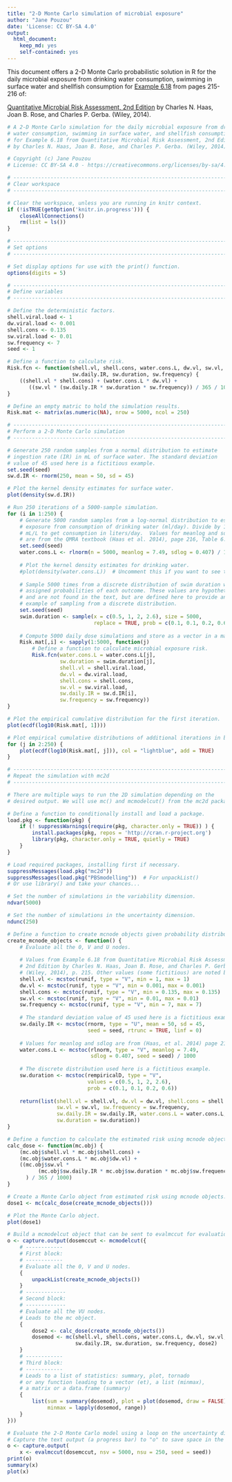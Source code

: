 ```yaml
---
title: "2-D Monte Carlo simulation of microbial exposure"
author: "Jane Pouzou"
date: 'License: CC BY-SA 4.0'
output:
  html_document:
    keep_md: yes
    self-contained: yes
---
```


This document offers a 2-D Monte Carlo probabilistic solution in R for the 
daily microbial exposure from drinking water consumption, swimming in surface 
water and shellfish consumption for [Example 6.18](images/ex0618.png) from 
pages 215-216 of:

[Quantitative Microbial Risk Assessment, 2nd Edition](http://www.wiley.com/WileyCDA/WileyTitle/productCd-1118145291,subjectCd-CH20.html) 
by Charles N. Haas, Joan B. Rose, and Charles P. Gerba. (Wiley, 2014).

```r
# A 2-D Monte Carlo simulation for the daily microbial exposure from drinking
# water consumption, swimming in surface water, and shellfish consumption
# for Example 6.18 from Quantitative Microbial Risk Assessment, 2nd Edition
# by Charles N. Haas, Joan B. Rose, and Charles P. Gerba. (Wiley, 2014).

# Copyright (c) Jane Pouzou
# License: CC BY-SA 4.0 - https://creativecommons.org/licenses/by-sa/4.0/

# ---------------------------------------------------------------------
# Clear workspace
# ---------------------------------------------------------------------

# Clear the workspace, unless you are running in knitr context.
if (!isTRUE(getOption('knitr.in.progress'))) {
    closeAllConnections()
    rm(list = ls())
}

# ---------------------------------------------------------------------
# Set options
# ---------------------------------------------------------------------

# Set display options for use with the print() function.
options(digits = 5)

# ---------------------------------------------------------------------
# Define variables
# ---------------------------------------------------------------------

# Define the deterministic factors.
shell.viral.load <- 1
dw.viral.load <- 0.001
shell.cons <- 0.135
sw.viral.load <- 0.01
sw.frequency <- 7
seed <- 1

# Define a function to calculate risk.
Risk.fcn <- function(shell.vl, shell.cons, water.cons.L, dw.vl, sw.vl,
                     sw.daily.IR, sw.duration, sw.frequency) {
    ((shell.vl * shell.cons) + (water.cons.L * dw.vl) +
       ((sw.vl * (sw.daily.IR * sw.duration * sw.frequency)) / 365 / 1000))
}

# Define an empty matric to hold the simulation results.
Risk.mat <- matrix(as.numeric(NA), nrow = 5000, ncol = 250)

# ---------------------------------------------------------------------
# Perform a 2-D Monte Carlo simulation
# ---------------------------------------------------------------------

# Generate 250 random samples from a normal distribution to estimate 
# ingestion rate (IR) in mL of surface water. The standard deviation 
# value of 45 used here is a fictitious example.
set.seed(seed)
sw.d.IR <- rnorm(250, mean = 50, sd = 45)

# Plot the kernel density estimates for surface water.
plot(density(sw.d.IR))

# Run 250 iterations of a 5000-sample simulation.
for (i in 1:250) {
    # Generate 5000 random samples from a log-normal distribution to estimate 
    # exposure from consumption of drinking water (ml/day). Divide by 1000 
    # mL/L to get consumption in liters/day.  Values for meanlog and sdlog 
    # are from the QMRA textbook (Haas et al. 2014), page 216, Table 6.30.
    set.seed(seed)
    water.cons.L <- rlnorm(n = 5000, meanlog = 7.49, sdlog = 0.407) / 1000
    
    # Plot the kernel density estimates for drinking water.
    #plot(density(water.cons.L))  # Uncomment this if you want to see these.
    
    # Sample 5000 times from a discrete distribution of swim duration with 
    # assigned probabilities of each outcome. These values are hypothetical 
    # and are not found in the text, but are defined here to provide an 
    # example of sampling from a discrete distribution.
    set.seed(seed)
    swim.duration <- sample(x = c(0.5, 1, 2, 2.6), size = 5000, 
                            replace = TRUE, prob = c(0.1, 0.1, 0.2, 0.6))
    
    # Compute 5000 daily dose simulations and store as a vector in a matrix.
    Risk.mat[,i] <- sapply(1:5000, function(j) 
        # Define a function to calculate microbial exposure risk.
        Risk.fcn(water.cons.L = water.cons.L[j],
                 sw.duration = swim.duration[j],
                 shell.vl = shell.viral.load,
                 dw.vl = dw.viral.load,
                 shell.cons = shell.cons,
                 sw.vl = sw.viral.load,
                 sw.daily.IR = sw.d.IR[i],
                 sw.frequency = sw.frequency))
}

# Plot the empirical cumulative distribution for the first iteration.
plot(ecdf(log10(Risk.mat[, 1])))

# Plot empirical cumulative distributions of additional iterations in blue.
for (j in 2:250) {
    plot(ecdf(log10(Risk.mat[, j])), col = "lightblue", add = TRUE)
}

# ---------------------------------------------------------------------
# Repeat the simulation with mc2d
# ---------------------------------------------------------------------

# There are multiple ways to run the 2D simulation depending on the 
# desired output. We will use mc() and mcmodelcut() from the mc2d package.

# Define a function to conditionally install and load a package.
load.pkg <- function(pkg) {
    if (! suppressWarnings(require(pkg, character.only = TRUE)) ) {
        install.packages(pkg, repos = 'http://cran.r-project.org')
        library(pkg, character.only = TRUE, quietly = TRUE)
    }
}

# Load required packages, installing first if necessary.
suppressMessages(load.pkg("mc2d"))
suppressMessages(load.pkg("PBSmodelling"))  # For unpackList()
# Or use library() and take your chances...

# Set the number of simulations in the variability dimension.
ndvar(5000)

# Set the number of simulations in the uncertainty dimension. 
ndunc(250)

# Define a function to create mcnode objects given probability distributions.
create_mcnode_objects <- function() {
    # Evaluate all the 0, V and U nodes.
    
    # Values from Example 6.18 from Quantitative Microbial Risk Assessment, 
    # 2nd Edition by Charles N. Haas, Joan B. Rose, and Charles P. Gerba. 
    # (Wiley, 2014), p. 215. Other values (some fictitious) are noted below.
    shell.vl <- mcstoc(runif, type = "V", min = 1, max = 1)
    dw.vl <- mcstoc(runif, type = "V", min = 0.001, max = 0.001)
    shell.cons <- mcstoc(runif, type = "V", min = 0.135, max = 0.135)
    sw.vl <- mcstoc(runif, type = "V", min = 0.01, max = 0.01)
    sw.frequency <- mcstoc(runif, type = "V", min = 7, max = 7)
    
    # The standard deviation value of 45 used here is a fictitious example.
    sw.daily.IR <- mcstoc(rnorm, type = "U", mean = 50, sd = 45, 
                          seed = seed, rtrunc = TRUE, linf = 0)
    
    # Values for meanlog and sdlog are from (Haas, et al. 2014) page 216.
    water.cons.L <- mcstoc(rlnorm, type = "V", meanlog = 7.49, 
                           sdlog = 0.407, seed = seed) / 1000
    
    # The discrete distribution used here is a fictitious example.
    sw.duration <- mcstoc(rempiricalD, type = "V", 
                          values = c(0.5, 1, 2, 2.6), 
                          prob = c(0.1, 0.1, 0.2, 0.6))
    
    return(list(shell.vl = shell.vl, dw.vl = dw.vl, shell.cons = shell.cons, 
                sw.vl = sw.vl, sw.frequency = sw.frequency, 
                sw.daily.IR = sw.daily.IR, water.cons.L = water.cons.L, 
                sw.duration = sw.duration))
}

# Define a function to calculate the estimated risk using mcnode objects.
calc_dose <- function(mc.obj) {
    (mc.obj$shell.vl * mc.obj$shell.cons) + 
    (mc.obj$water.cons.L * mc.obj$dw.vl) + 
    ((mc.obj$sw.vl * 
          (mc.obj$sw.daily.IR * mc.obj$sw.duration * mc.obj$sw.frequency)
      ) / 365 / 1000)
}

# Create a Monte Carlo object from estimated risk using mcnode objects.
dose1 <- mc(calc_dose(create_mcnode_objects()))

# Plot the Monte Carlo object.
plot(dose1)

# Build a mcmodelcut object that can be sent to evalmccut for evaluation.
o <- capture.output(dosemccut <- mcmodelcut({
    # ------------
    # First block:
    # ------------
    # Evaluate all the 0, V and U nodes.
    {
        unpackList(create_mcnode_objects())
    }
    # -------------
    # Second block:
    # -------------
    # Evaluate all the VU nodes.
    # Leads to the mc object.
    {
        dose2 <- calc_dose(create_mcnode_objects())
        dosemod <- mc(shell.vl, shell.cons, water.cons.L, dw.vl, sw.vl,
                      sw.daily.IR, sw.duration, sw.frequency, dose2)
    }
    # ------------
    # Third block:
    # ------------
    # Leads to a list of statistics: summary, plot, tornado
    # or any function leading to a vector (et), a list (minmax),
    # a matrix or a data.frame (summary)
    {
        list(sum = summary(dosemod), plot = plot(dosemod, draw = FALSE),
             minmax = lapply(dosemod, range))
    }
}))

# Evaluate the 2-D Monte Carlo model using a loop on the uncertainty dimension.
# Capture the text output (a progress bar) to "o" to save space in the report.
o <- capture.output(
    x <- evalmccut(dosemccut, nsv = 5000, nsu = 250, seed = seed))
print(o)
summary(x)
plot(x)
```